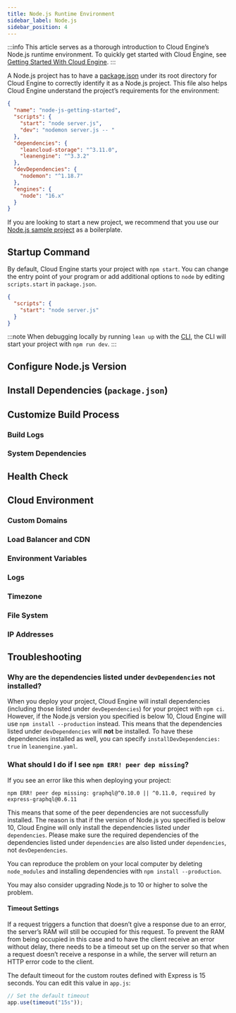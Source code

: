 ```yaml
---
title: Node.js Runtime Environment
sidebar_label: Node.js
sidebar_position: 4
---
```



:::info
This article serves as a thorough introduction to Cloud Engine’s Node.js runtime environment. To quickly get started with Cloud Engine, see [Getting Started With Cloud Engine](/sdk/engine/deploy/getting-started).
:::

A Node.js project has to have a [package.json](https://docs.npmjs.com/cli/v8/configuring-npm/package-json) under its root directory for Cloud Engine to correctly identify it as a Node.js project. This file also helps Cloud Engine understand the project’s requirements for the environment:

```json title='package.json'
{
  "name": "node-js-getting-started",
  "scripts": {
    "start": "node server.js",
    "dev": "nodemon server.js -- "
  },
  "dependencies": {
    "leancloud-storage": "^3.11.0",
    "leanengine": "^3.3.2"
  },
  "devDependencies": {
    "nodemon": "^1.18.7"
  },
  "engines": {
    "node": "16.x"
  }
}
```

If you are looking to start a new project, we recommend that you use our [Node.js sample project](https://github.com/leancloud/node-js-getting-started) as a boilerplate.

## Startup Command

By default, Cloud Engine starts your project with `npm start`. You can change the entry point of your program or add additional options to `node` by editing `scripts.start` in `package.json`.

```json title='package.json'
{
  "scripts": {
    "start": "node server.js"
  }
}
```

:::note
When debugging locally by running `lean up` with the [CLI](/sdk/engine/cli), the CLI will start your project with `npm run dev`.
:::

## Configure Node.js Version

<NodejsSetupRuntime />

## Install Dependencies (`package.json`)

<NodejsSetupDependencies />

## Customize Build Process

<BuildingScripts />

### Build Logs

<BuildingBuildLogs />

### System Dependencies

<BuildingSystemDependencies />

## Health Check

<CloudHealthCheck />

## Cloud Environment

### Custom Domains

<CloudCustomDomain />

### Load Balancer and CDN

<CloudLoadBalancer only="nodejs" />

### Environment Variables

<CloudEnvironments />

### Logs

<CloudLogs only="nodejs" />

### Timezone

<CloudTimezone />

### File System

<CloudFilesystem />

### IP Addresses

<CloudInternetAddress />

## Troubleshooting

### Why are the dependencies listed under `devDependencies` not installed?

When you deploy your project, Cloud Engine will install dependencies (including those listed under `devDependencies`) for your project with `npm ci`.
However, if the Node.js version you specified is below 10, Cloud Engine will use `npm install --production` instead. This means that the dependencies listed under `devDependencies` will **not** be installed.
To have these dependencies installed as well, you can specify `installDevDependencies: true` in `leanengine.yaml`.

### What should I do if I see `npm ERR! peer dep missing`?

If you see an error like this when deploying your project:

```
npm ERR! peer dep missing: graphql@^0.10.0 || ^0.11.0, required by express-graphql@0.6.11
```

This means that some of the peer dependencies are not successfully installed. The reason is that if the version of Node.js you specified is below 10, Cloud Engine will only install the dependencies listed under `dependencies`. Please make sure the required dependencies of the dependencies listed under `dependencies` are also listed under `dependencies`, not `devDependencies`.

You can reproduce the problem on your local computer by deleting `node_modules` and installing dependencies with `npm install --production`.

You may also consider upgrading Node.js to 10 or higher to solve the problem.

#### Timeout Settings

If a request triggers a function that doesn’t give a response due to an error, the server’s RAM will still be occupied for this request. To prevent the RAM from being occupied in this case and to have the client receive an error without delay, there needs to be a timeout set up on the server so that when a request doesn’t receive a response in a while, the server will return an HTTP error code to the client.

The default timeout for the custom routes defined with Express is 15 seconds. You can edit this value in `app.js`:

```js
// Set the default timeout
app.use(timeout("15s"));
```
